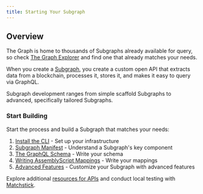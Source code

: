 ```yaml
---
title: Starting Your Subgraph
---
```


## Overview

The Graph is home to thousands of Subgraphs already available for query, so check [The Graph Explorer](https://thegraph.com/explorer) and find one that already matches your needs.

When you create a [Subgraph](/Subgraphs/developing/Subgraphs/), you create a custom open API that extracts data from a blockchain, processes it, stores it, and makes it easy to query via GraphQL.

Subgraph development ranges from simple scaffold Subgraphs to advanced, specifically tailored Subgraphs.

### Start Building

Start the process and build a Subgraph that matches your needs:

1. [Install the CLI](/Subgraphs/developing/creating/install-the-cli/) - Set up your infrastructure
2. [Subgraph Manifest](/Subgraphs/developing/creating/Subgraph-manifest/) - Understand a Subgraph's key component
3. [The GraphQL Schema](/Subgraphs/developing/creating/ql-schema/) - Write your schema
4. [Writing AssemblyScript Mappings](/Subgraphs/developing/creating/assemblyscript-mappings/) - Write your mappings
5. [Advanced Features](/Subgraphs/developing/creating/advanced/) - Customize your Subgraph with advanced features

Explore additional [resources for APIs](/Subgraphs/developing/creating/graph-ts/README/) and conduct local testing with [Matchstick](/Subgraphs/developing/creating/unit-testing-framework/).
